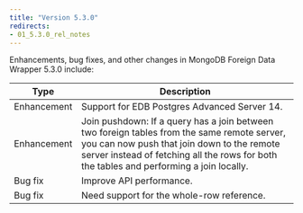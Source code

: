 ```yaml
---
title: "Version 5.3.0"
redirects: 
- 01_5.3.0_rel_notes
---
```


Enhancements, bug fixes, and other changes in MongoDB Foreign Data Wrapper 5.3.0 
include:

| Type        | Description |
| ----------- |------------ |
| Enhancement | Support for EDB Postgres Advanced Server 14. |
| Enhancement | Join pushdown: If a query has a join between two foreign tables from the same remote server, you can now push that join down to the remote server instead of fetching all the rows for both the tables and performing a join locally. |
| Bug fix    | Improve API performance. |
| Bug fix    | Need support for the whole-row reference. |


